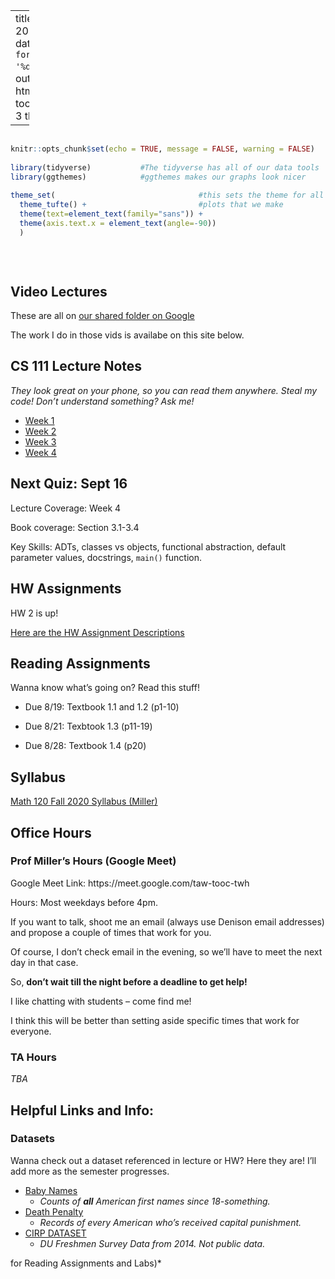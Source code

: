 
---
title: "CS 111 Fall 2020 Homepage"
date: "Updated: `r format(Sys.time(), '%d %B, %Y')`"
output: 
  html_document:
    toc: true
    toc_depth: 3
    theme: yeti

      
  
---

```r

                                                                          #
knitr::opts_chunk$set(echo = TRUE, message = FALSE, warning = FALSE)      #
                                                                          #
library(tidyverse)           #The tidyverse has all of our data tools     #
library(ggthemes)            #ggthemes makes our graphs look nicer        #
                                                                          # 
theme_set(                                #this sets the theme for all    #
  theme_tufte() +                         #plots that we make             #
  theme(text=element_text(family="sans")) + 
  theme(axis.text.x = element_text(angle=-90))                            #
  )                                                                       #
                                                                          #
                                                                          #
                                                                          #

```


## Video Lectures

These are all on [our shared folder on Google](https://drive.google.com/drive/folders/1ttByiga1W9uSIpLj9KSzFTDSzWaGwm8F?usp=sharing)

The work I do in those vids is availabe on this site below.  


## CS 111 Lecture Notes
*They look great on your phone, so you can read them anywhere.  Steal my code!  Don't understand something?  Ask me!*


- [Week 1](https://millera2.github.io/CS-111/Lec-01.html)
- [Week 2](https://millera2.github.io/CS-111/Lec-02.html)
- [Week 3](https://millera2.github.io/CS-111/Lec-03.html)
- [Week 4](https://millera2.github.io/CS-111/Lec-04.html)

## Next Quiz: Sept 16

Lecture Coverage:  Week 4

Book coverage: Section 3.1-3.4

Key Skills:  ADTs, classes vs objects, functional abstraction, default parameter values, docstrings, `main()` function.



## HW Assignments

HW 2 is up!


[Here are the HW Assignment Descriptions](https://millera2.github.io/CS-111/HW.html)

  

## Reading Assignments

Wanna know what's going on?  Read this stuff!

- Due 8/19: Textbook 1.1 and 1.2 (p1-10)

- Due 8/21: Texbtook 1.3 (p11-19)

- Due 8/28: Textbook 1.4 (p20)
  
## Syllabus

[Math 120 Fall 2020 Syllabus (Miller)](https://millera2.github.io/CS-111/CS-111-Fall2020-Miller.pdf)

## Office Hours 

### Prof Miller's Hours (Google Meet)

Google Meet Link: https://meet.google.com/taw-tooc-twh

Hours: Most weekdays before 4pm.

If you want to talk, shoot me an email (always use Denison email addresses) and propose a couple of times that work for you.

Of course, I don't check email in the evening, so we'll have to meet the next day in that case.

So, **don't wait till the night before a deadline to get help!**  

I like chatting with students -- come find me!

I think this will be better than setting aside specific times that work for everyone.




### TA Hours

*TBA*


## Helpful Links and Info:



### Datasets

Wanna check out a dataset referenced in lecture or HW?  Here they are!  I'll add more as the semester progresses. 

- [Baby Names](https://drive.google.com/file/d/1W5baem_xOJ9SVlaD_QHnXNdfA9dtBXaS/view?usp=sharing)
  - *Counts of **all** American first names since 18-something.*
- [Death Penalty](https://millera2.github.io/Data/death-penalty-data.csv)
  - *Records of every American who's received capital punishment.*
- [CIRP DATASET](https://drive.google.com/file/d/1-FxOfb3-Hm8DPKSpkqlHGZ91154xMW4s/view?usp=sharing)
  - *DU Freshmen Survey Data from 2014.  Not public data.*

for Reading Assignments and Labs)*


